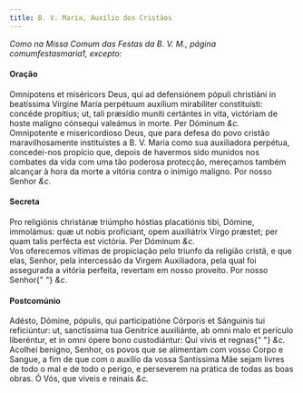 ```yaml
---
title: B. V. Maria, Auxílio dos Cristãos
---
```


<em>
  Como na Missa Comum das Festas da B. V. M., página comumfestasmaria1, excepto:
</em>

<h4 class="text-center">Oração</h4>
<div class="grid grid-cols-2 gap-5">
  <div class="col-6 dropcaps text-justify">
    Omnípotens et miséricors Deus, qui ad defensiónem pópuli christiáni in
    beatíssima Vírgine María perpétuum auxílium mirabíliter constituísti:
    concéde propítius; ut, tali præsídio muníti certántes in vita, victóriam de
    hoste malígno cónsequi valeámus in morte. Per Dóminum <em>&c.</em>
  </div>
  <div class="col-6 dropcaps text-justify">
    Omnipotente e misericordioso Deus, que para defesa do povo cristão
    maravilhosamente instituístes a B. V. Maria como sua auxiliadora perpétua,
    concedei-nos propício que, depois de havermos sido munidos nos combates da
    vida com uma tão poderosa protecção, mereçamos também alcançar à hora da
    morte a vitória contra o inimigo maligno. Por nosso Senhor <em>&c.</em>
  </div>
</div>

<h4 class="text-center">Secreta</h4>
<div class="grid grid-cols-2 gap-5">
  <div class="col-6 dropcaps text-justify">
    Pro religiónis christánæ triúmpho hóstias placatiónis tibi, Dómine,
    immolámus: quæ ut nobis profíciant, opem auxiliátrix Virgo præstet; per quam
    talis perfécta est victória. Per Dóminum <em>&c.</em>
  </div>
  <div class="col-6 dropcaps text-justify">
    Vos oferecemos vítimas de propiciação pelo triunfo da religião cristã, e que
    elas, Senhor, pela intercessão da Virgem Auxiliadora, pela qual foi
    assegurada a vitória perfeita, revertam em nosso proveito. Por nosso Senhor{" "}
    <em>&c.</em>
  </div>
</div>

<h4 class="text-center">Postcomúnio</h4>
<div class="grid grid-cols-2 gap-5">
  <div class="col-6 dropcaps text-justify">
    Adésto, Dómine, pópulis, qui participatióne Córporis et Sánguinis tui
    reficiúntur: ut, sanctíssima tua Genitríce auxiliánte, ab omni malo et
    perículo liberéntur, et in omni ópere bono custodiántur: Qui vivis et regnas{" "}
    <em>&c.</em>
  </div>
  <div class="col-6 dropcaps text-justify">
    Acolhei benigno, Senhor, os povos que se alimentam com vosso Corpo e Sangue,
    a fim de que com o auxílio da vossa Santíssima Mãe sejam livres de todo o
    mal e de todo o perigo, e perseverem na prática de todas as boas obras. Ó
    Vós, que viveis e reinais <em>&c.</em>
  </div>
</div>
